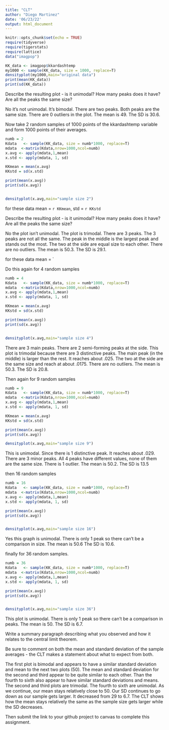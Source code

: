 ```yaml
---
title: "CLT"
author: "Diego Martinez"
date: '06/23/22'
output: html_document
---
```

```r
knitr::opts_chunk$set(echo = TRUE)
require(tidyverse)
require(tigerstats)
require(lattice)
data("imagpop")
```

```r
KK_data <- imagpop$kkardashtemp
my1000 <- sample(KK_data, size = 1000, replace=T)
densityplot(my1000,main="original data")
print(mean(KK_data))
print(sd(KK_data))

```

Describe the resulting plot -  is it unimodal?  How many peaks does it have?  Are all the peaks the same size? 

No it's not unimodal. It's bimodal. There are two peaks. Both peaks are the same size. There are 0 outliers in the plot. The mean is 49.  The SD is 30.6. 




Now take 2 random samples of 1000 points of the kkardashtemp variable and form 1000 points of their averages. 

```r
numb = 2
Kdata   <- sample(KK_data, size = numb*1000, replace=T)
mdata  <-matrix(Kdata,nrow=1000,ncol=numb)
x.avg <- apply(mdata,1,mean)
x.std <- apply(mdata, 1, sd)

KKmean = mean(x.avg)
KKstd = sd(x.std)

print(mean(x.avg))
print(sd(x.avg))


densityplot(x.avg,main="sample size 2")
```


for these data mean = `r KKmean`, std = `r KKstd`

Describe the resulting plot -  is it unimodal?  How many peaks does it have?  Are all the peaks the same size? 


No the plot isn't unimodal. The plot is trimodal. There are 3 peaks. The 3 peaks are not all the same. The peak in the middle is the largest peak and stands out the most. The two at the side are equal size to each other. There are no outliers. The mean is 50.3. The SD is 29.1. 
 
 
 for these data mean = `

Do this again for 4 random samples

```r
numb = 4
Kdata   <- sample(KK_data, size = numb*1000, replace=T)
mdata  <-matrix(Kdata,nrow=1000,ncol=numb)
x.avg <- apply(mdata,1,mean)
x.std <- apply(mdata, 1, sd)

KKmean = mean(x.avg)
KKstd = sd(x.std)

print(mean(x.avg))
print(sd(x.avg))


densityplot(x.avg,main="sample size 4")
```

There are 3 main peaks. There are 2 semi-forming peaks at the side. This plot is trimodal because there are 3 distinctive peaks. The main peak (in the middle) is larger than the rest. It reaches about .025.  The two at the side are the same size and reach at about .0175. There are no outliers. The mean is 50.3. The SD is 20.8. 

Then again for 9 random samples

```r
numb = 9
Kdata   <- sample(KK_data, size = numb*1000, replace=T)
mdata  <-matrix(Kdata,nrow=1000,ncol=numb)
x.avg <- apply(mdata,1,mean)
x.std <- apply(mdata, 1, sd)

KKmean = mean(x.avg)
KKstd = sd(x.std)

print(mean(x.avg))
print(sd(x.avg))

densityplot(x.avg,main="sample size 9")
```

This is unimodal. Since there is 1 distinctive peak. It reaches about .029. There are 3 minor peaks. All 4 peaks have different values, none of them are the same size. There is 1 outlier. The mean is 50.2. The SD is 13.5



then 16 random samples

```r
numb = 16
Kdata   <- sample(KK_data, size = numb*1000, replace=T)
mdata  <-matrix(Kdata,nrow=1000,ncol=numb)
x.avg <- apply(mdata,1,mean)
x.std <- apply(mdata, 1, sd)

print(mean(x.avg))
print(sd(x.avg))


densityplot(x.avg,main="sample size 16")
```
Yes this graph is unimodal. There is only 1 peak so there can't be a comparison in size. The mean is 50.6 The SD is 10.6. 


finally for 36 random samples.

```r
numb = 36
Kdata   <- sample(KK_data, size = numb*1000, replace=T)
mdata  <-matrix(Kdata,nrow=1000,ncol=numb)
x.avg <- apply(mdata,1,mean)
x.std <- apply(mdata, 1, sd)

print(mean(x.avg))
print(sd(x.avg))


densityplot(x.avg,main="sample size 36")
```

This plot is unimodal. There is only 1 peak so there can't be a comparison in peaks. The mean is 50. The SD is 6.7. 


Write a summary paragraph describing what you observed and how it relates to the central limit theorem.

Be sure to comment on both the mean and standard deviation of the sample averages - the CLT makes a statement about what to expect from both.


The first plot is bimodal and appears to have a similar standard deviation and mean to the next two plots (50). The mean and standard deviation for the second and third appear to be quite similar to each other. Than the fourth to sixth also appear to have similar standard deviations and means. The second and third plots are trimodal. The fourth to sixth are unimodal. As we continue, our mean stays relatively close to 50. Our SD continues to go down as our sample gets larger. It decreased from 29 to 6.7. The CLT shows how the mean stays relatively the same as the sample size gets larger while the SD decreases. 

Then submit the link to your github project  to canvas to complete this assignment.